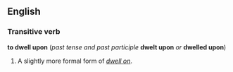 ==English==
===Transitive verb===
'''to dwell upon''' (''past tense and past participle'' '''dwelt upon''' ''or'' '''dwelled upon''')

#A slightly more formal form of ''[[dwell on]]''.